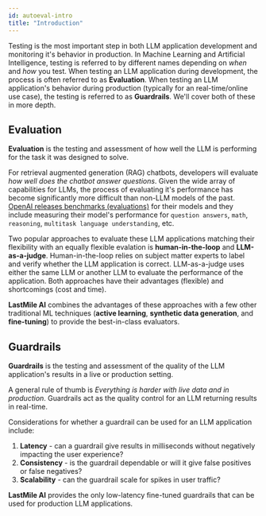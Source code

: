 ```yaml
---
id: autoeval-intro
title: "Introduction"
---
```



Testing is the most important step in both LLM application development and monitoring it's behavior in production. In Machine Learning and Artificial Intelligence, testing is referred to by different names depending on _when_ and _how_ you test. When testing an LLM application during development, the process is often referred to as **Evaluation**. When testing an LLM application's behavior during production (typically for an real-time/online use case), the testing is referred to as **Guardrails**. We'll cover both of these in more depth.

## Evaluation

**Evaluation** is the testing and assessment of how well the LLM is performing for the task it was designed to solve.

For retrieval augmented generation (RAG) chatbots, developers will evaluate _how well does the chatbot answer questions_. Given the wide array of capabilities for LLMs, the process of evaluating it's performance has become significantly more difficult than non-LLM models of the past. [OpenAI releases benchmarks (evaluations)](https://github.com/openai/simple-evals?tab=readme-ov-file#benchmark-results) for their models and they include measuring their model's performance for `question answers`, `math`, `reasoning`, `multitask language understanding`, etc.

Two popular approaches to evaluate these LLM applications matching their flexibility with an equally flexible evalation is **human-in-the-loop** and **LLM-as-a-judge**. Human-in-the-loop relies on subject matter experts to label and verify whether the LLM application is correct. LLM-as-a-judge uses either the same LLM or another LLM to evaluate the performance of the application. Both approaches have their advantages (flexible) and shortcomings (cost and time).

**LastMile AI** combines the advantages of these approaches with a few other traditional ML techniques (**active learning**, **synthetic data generation**, and **fine-tuning**) to provide the best-in-class evaluators.

## Guardrails

**Guardrails** is the testing and assessment of the quality of the LLM application's results in a live or production setting.

A general rule of thumb is _Everything is harder with live data and in production_. Guardrails act as the quality control for an LLM returning results in real-time.

Considerations for whether a guardrail can be used for an LLM application include:

1. **Latency** - can a guardrail give results in milliseconds without negatively impacting the user experience?
2. **Consistency** - is the guardrail dependable or will it give false positives or false negatives?
3. **Scalability** - can the guardrail scale for spikes in user traffic?

**LastMile AI** provides the only low-latency fine-tuned guardrails that can be used for production LLM applications.
